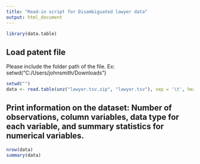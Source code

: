 ```yaml
---
title: "Read-in script for Disambiguated lawyer data"
output: html_document
---
```

```r
library(data.table)
```

## Load patent file
Please include the folder path of the file. Ex: setwd("C:/Users/johnsmith/Downloads")
```r
setwd("")
data <- read.table(unz("lawyer.tsv.zip", "lawyer.tsv"), sep = '\t', header = TRUE)
```
## Print information on the dataset: Number of observations, column variables, data type for each variable, and summary statistics for numerical variables.
```r
nrow(data)
summary(data)
```